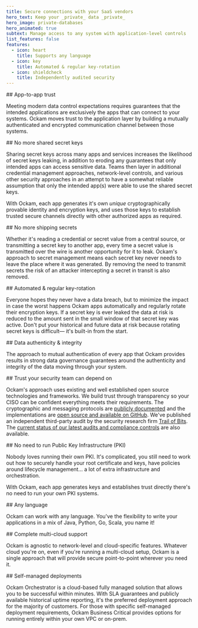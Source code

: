```yaml
---
title: Secure connections with your SaaS vendors
hero_text: Keep your _private_ data _private_
hero_image: private-databases
hero_animated: true
subtext: Manage access to any system with application-level controls
list_features: false
features:
  - icon: heart
    title: Supports any language
  - icon: key
    title: Automated & regular key-rotation
  - icon: shieldcheck
    title: Independently audited security
---
```


<SideBySidePanel textOrientation="left" image="app-level">
## App-to-app trust

Meeting modern data control expectations requires guarantees that the intended applications are exclusively the apps that can connect to your systems. Ockam moves trust to the application layer by building a mutually authenticated and encrypted communication channel between those systems.
</SideBySidePanel>

<SideBySidePanel textOrientation="right" image="kafka-key-layers" animate>
## No more shared secret keys

Sharing secret keys across many apps and services increases the likelihood of secret keys leaking, in addition to eroding any guarantees that only intended apps can access sensitive data. Teams then layer in additional credential management approaches, network-level controls, and various other security approaches in an attempt to have a somewhat reliable assumption that only the intended app(s) were able to use the shared secret keys.

With Ockam, each app generates it's own _unique_ cryptographically provable identity and encryption keys, and uses those keys to establish trusted secure channels directly with other authorized apps as required.
</SideBySidePanel>

<SideBySidePanel textOrientation="left" image="shared-key-shipping-exposure-risk">
## No more shipping secrets

Whether it's reading a credential or secret value from a central source, or  transmitting a secret key to another app, every time a secret value is transmitted over the wire is another opportunity for it to leak. Ockam's approach to secret management means each secret key never needs to leave the place where it was generated. By removing the need to transmit secrets the risk of an attacker intercepting a secret in transit is also removed.
</SideBySidePanel>

<SideBySidePanel textOrientation="right" image="automated-key-rotation">
## Automated & regular key-rotation

Everyone hopes they never have a data breach, but to minimize the impact in case the worst happens Ockam apps automatically and regularly rotate their encryption keys. If a secret key is ever leaked the data at risk is reduced to the amount sent in the small window of that secret key was active. Don't put your historical and future data at risk because rotating secret keys is difficult&mdash; it's built-in from the start.
</SideBySidePanel>

<SideBySidePanel textOrientation="left" image="guaranteed-authenticity">
## Data authenticity & integrity

The approach to mutual authentication of every app that Ockam provides results in strong data governance guarantees around the authenticity and integrity of the data moving through your system. 
</SideBySidePanel>

<SideBySidePanel textOrientation="right" image="five-stars">
## Trust your security team can depend on

Ockam's approach uses existing and well established open source
technologies and frameworks. We build trust through transparency so your CISO can be confident everything meets their requirements. The cryptographic and messaging protocols are 
[publicly documented](https://docs.ockam.io/reference/protocols) and
the implementations are 
[open source and available on GitHub](https://github.com/build-trust/ockam). We've published an independent third-party audit by
the security research firm [Trail of Bits](https://www.trailofbits.com). The [current status of our latest audits and compliance controls](https://audits.ockam.io) are also available. 
</SideBySidePanel>

<SideBySidePanel textOrientation="left" image="no-pki">
## No need to run Public Key Infrastructure (PKI)

Nobody loves running their own PKI. It's complicated, you still need to work out how to securely handle your root certificate and keys, have policies around  lifecycle management&hellip; a lot of extra infrastructure and orchestration.

With Ockam, each app generates keys and establishes trust directly there's no  need to run your own PKI systems.
</SideBySidePanel>

<SideBySidePanel textOrientation="right" image="any-language">
## Any language

Ockam can work with any language. You've the flexibility to write your applications in a mix of Java, Python, Go, Scala, you name it!
</SideBySidePanel>

<SideBySidePanel textOrientation="left" image="multicloud">
## Complete multi-cloud support

Ockam is agnostic to network-level and cloud-specific features. Whatever
cloud you're on, even if you're running a multi-cloud setup, Ockam is a single approach that will provide secure point-to-point wherever you need it.
</SideBySidePanel>

<SideBySidePanel textOrientation="right" image="cloud-on-prem">
## Self-managed deployments

Ockam Orchestrator is a cloud-based fully managed solution that allows you to be successful within minutes. With SLA guarantees and publicly available historical uptime reporting, it's the preferred deployment approach for the majority of customers. For those with specific self-managed deployment requirements, Ockam Business Critical provides options for running entirely within your own VPC or on-prem.
</SideBySidePanel>